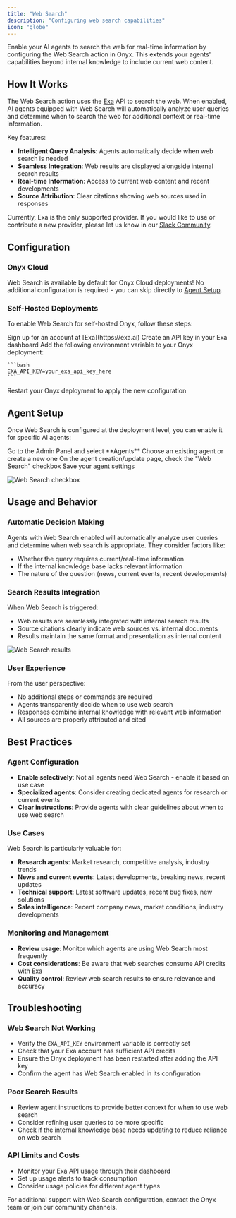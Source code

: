 ```yaml
---
title: "Web Search"
description: "Configuring web search capabilities"
icon: "globe"
---
```


Enable your AI agents to search the web for real-time information by configuring the Web Search action in Onyx.
This extends your agents' capabilities beyond internal knowledge to include current web content.

## How It Works

The Web Search action uses the [Exa](https://exa.ai) API to search the web. When enabled,
AI agents equipped with Web Search will automatically analyze user queries and determine when to search the web for
additional context or real-time information.

Key features:
- **Intelligent Query Analysis**: Agents automatically decide when web search is needed
- **Seamless Integration**: Web results are displayed alongside internal search results
- **Real-time Information**: Access to current web content and recent developments
- **Source Attribution**: Clear citations showing web sources used in responses

Currently, Exa is the only supported provider. If you would like to use or contribute a new provider,
please let us know in our [Slack
Community](https://join.slack.com/t/onyx-dot-app/shared_invite/zt-34lu4m7xg-TsKGO6h8PDvR5W27zTdyhA).

## Configuration

### **Onyx Cloud**

Web Search is available by default for Onyx Cloud deployments!
No additional configuration is required - you can skip directly to [Agent Setup](#agent-setup).

### **Self-Hosted Deployments**

To enable Web Search for self-hosted Onyx, follow these steps:

<Steps>
  <Step title="Create Exa account">
    Sign up for an account at [Exa](https://exa.ai)
  </Step>

  <Step title="Generate API key">
    Create an API key in your Exa dashboard
  </Step>

  <Step title="Configure environment variable">
    Add the following environment variable to your Onyx deployment:

    ```bash
    EXA_API_KEY=your_exa_api_key_here
    ```
  </Step>

  <Step title="Restart services">
    Restart your Onyx deployment to apply the new configuration
  </Step>
</Steps>

## Agent Setup

Once Web Search is configured at the deployment level, you can enable it for specific AI agents:

<Steps>
  <Step title="Open Agents">
    Go to the Admin Panel and select **Agents**
  </Step>

  <Step title="Create or edit agent">
    Choose an existing agent or create a new one
  </Step>

  <Step title="Enable Web Search">
    On the agent creation/update page, check the "Web Search" checkbox
  </Step>

  <Step title="Save configuration">
    Save your agent settings
  </Step>
</Steps>

![Web Search checkbox](/assets/overview/GENERIC_PLACEHOLDER.png)

## Usage and Behavior

### **Automatic Decision Making**

Agents with Web Search enabled will automatically analyze user queries and determine when web search is appropriate.
They consider factors like:
- Whether the query requires current/real-time information
- If the internal knowledge base lacks relevant information
- The nature of the question (news, current events, recent developments)

### **Search Results Integration**

When Web Search is triggered:
- Web results are seamlessly integrated with internal search results
- Source citations clearly indicate web sources vs. internal documents
- Results maintain the same format and presentation as internal content

![Web Search results](/assets/overview/GENERIC_PLACEHOLDER.png)

### **User Experience**

From the user perspective:
- No additional steps or commands are required
- Agents transparently decide when to use web search
- Responses combine internal knowledge with relevant web information
- All sources are properly attributed and cited

## Best Practices

### **Agent Configuration**

- **Enable selectively**: Not all agents need Web Search - enable it based on use case
- **Specialized agents**: Consider creating dedicated agents for research or current events
- **Clear instructions**: Provide agents with clear guidelines about when to use web search

### **Use Cases**

Web Search is particularly valuable for:
- **Research agents**: Market research, competitive analysis, industry trends
- **News and current events**: Latest developments, breaking news, recent updates
- **Technical support**: Latest software updates, recent bug fixes, new solutions
- **Sales intelligence**: Recent company news, market conditions, industry developments

### **Monitoring and Management**

- **Review usage**: Monitor which agents are using Web Search most frequently
- **Cost considerations**: Be aware that web searches consume API credits with Exa
- **Quality control**: Review web search results to ensure relevance and accuracy

## Troubleshooting

### **Web Search Not Working**

- Verify the `EXA_API_KEY` environment variable is correctly set
- Check that your Exa account has sufficient API credits
- Ensure the Onyx deployment has been restarted after adding the API key
- Confirm the agent has Web Search enabled in its configuration

### **Poor Search Results**

- Review agent instructions to provide better context for when to use web search
- Consider refining user queries to be more specific
- Check if the internal knowledge base needs updating to reduce reliance on web search

### **API Limits and Costs**

- Monitor your Exa API usage through their dashboard
- Set up usage alerts to track consumption
- Consider usage policies for different agent types

For additional support with Web Search configuration, contact the Onyx team or join our community channels.
